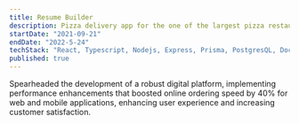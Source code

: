 ```yaml
---
title: Resume Builder
description: Pizza delivery app for the one of the largest pizza restaurant chains in the world
startDate: "2021-09-21"
endDate: "2022-5-24"
techStack: "React, Typescript, Nodejs, Express, Prisma, PostgresQL, Docker"
published: true
---
```


Spearheaded the development of a robust digital platform, implementing
performance enhancements that boosted online ordering speed by 40% for web
and mobile applications, enhancing user experience and increasing customer
satisfaction.